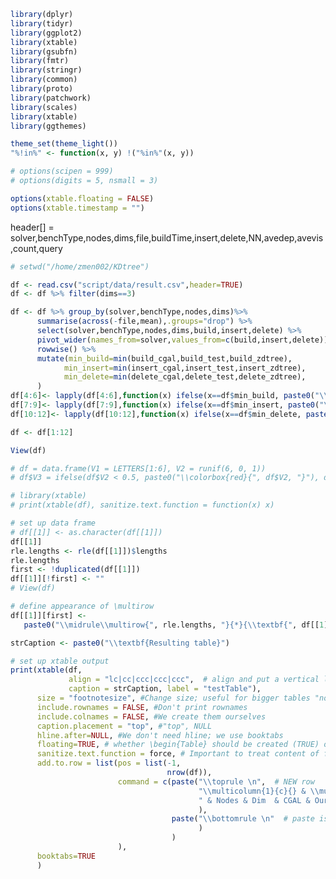  
```r
library(dplyr)
library(tidyr)
library(ggplot2)
library(xtable)
library(gsubfn)
library(fmtr)
library(stringr)
library(common)
library(proto)
library(patchwork)
library(scales)
library(xtable)
library(ggthemes)

theme_set(theme_light())
"%!in%" <- function(x, y) !("%in%"(x, y))

# options(scipen = 999)
# options(digits = 5, nsmall = 3)

options(xtable.floating = FALSE)
options(xtable.timestamp = "")
```
header[] = solver,benchType,nodes,dims,file,buildTime,insert,delete,NN,avedep,avevis,count,query

```R
# setwd("/home/zmen002/KDtree")

df <- read.csv("script/data/result.csv",header=TRUE)
df <- df %>% filter(dims==3)

df <- df %>% group_by(solver,benchType,nodes,dims)%>% 
      summarise(across(-file,mean),.groups="drop") %>%
      select(solver,benchType,nodes,dims,build,insert,delete) %>%
      pivot_wider(names_from=solver,values_from=c(build,insert,delete)) %>% 
      rowwise() %>%
      mutate(min_build=min(build_cgal,build_test,build_zdtree),
            min_insert=min(insert_cgal,insert_test,insert_zdtree),
            min_delete=min(delete_cgal,delete_test,delete_zdtree),
      ) 
df[4:6]<- lapply(df[4:6],function(x) ifelse(x==df$min_build, paste0("\\underline{",round(x,3),"}"), round(x,3)))
df[7:9]<- lapply(df[7:9],function(x) ifelse(x==df$min_insert, paste0("\\underline{",round(x,3),"}"), round(x,3)))
df[10:12]<- lapply(df[10:12],function(x) ifelse(x==df$min_delete, paste0("\\underline{",round(x,3),"}"), round(x,3)))

df <- df[1:12]

View(df)

# df = data.frame(V1 = LETTERS[1:6], V2 = runif(6, 0, 1))
# df$V3 = ifelse(df$V2 < 0.5, paste0("\\colorbox{red}{", df$V2, "}"), df$V2)

# library(xtable)
# print(xtable(df), sanitize.text.function = function(x) x)
```

```R
# set up data frame
# df[[1]] <- as.character(df[[1]])
df[[1]]
rle.lengths <- rle(df[[1]])$lengths
rle.lengths
first <- !duplicated(df[[1]])
df[[1]][!first] <- ""
# View(df)

# define appearance of \multirow
df[[1]][first] <-
   paste0("\\midrule\\multirow{", rle.lengths, "}{*}{\\textbf{", df[[1]][first], "}}")

strCaption <- paste0("\\textbf{Resulting table}")

# set up xtable output
print(xtable(df, 
             align = "lc|cc|ccc|ccc|ccc",  # align and put a vertical line (first "l" again represents column of row numbers)
             caption = strCaption, label = "testTable"),
      size = "footnotesize", #Change size; useful for bigger tables "normalsize" "footnotesize"
      include.rownames = FALSE, #Don't print rownames
      include.colnames = FALSE, #We create them ourselves
      caption.placement = "top", #"top", NULL
      hline.after=NULL, #We don't need hline; we use booktabs
      floating=TRUE, # whether \begin{Table} should be created (TRUE) or not (FALSE)
      sanitize.text.function = force, # Important to treat content of first column as latex function
      add.to.row = list(pos = list(-1,
                                   nrow(df)),
                        command = c(paste("\\toprule \n",  # NEW row
                                          "\\multicolumn{1}{c}{} & \\multicolumn{2}{c}{\\textbf{Parameters}} & \\multicolumn{3}{c}{\\textbf{Build}} & \\multicolumn{3}{c}{\\textbf{Insert}}& \\multicolumn{3}{c}{\\textbf{Delete}} \\\\\n",
                                          " & Nodes & Dim  & CGAL & Ours & Zdtree & CGAL & Ours & Zdtree & CGAL & Ours & Zdtree \\\\\n" # NEW row 
                                          ),
                                    paste("\\bottomrule \n"  # paste is used as it is more flexible regarding adding lines
                                          )
                                    )
                        ),
      booktabs=TRUE
      )
```
